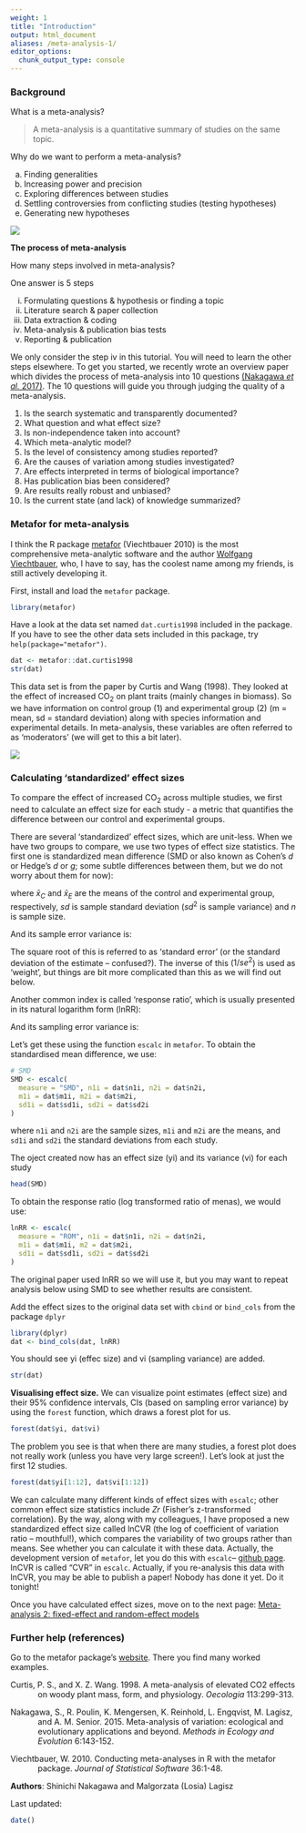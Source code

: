 ```yaml
---
weight: 1
title: "Introduction"
output: html_document
aliases: /meta-analysis-1/
editor_options: 
  chunk_output_type: console
---
```

### Background

What is a meta-analysis?

> A meta-analysis is a quantitative summary of studies on the same topic. 

Why do we want to perform a meta-analysis?

a. Finding generalities
b. Increasing power and precision
c. Exploring differences between studies
d. Settling controversies from conflicting studies (testing hypotheses)
e. Generating new hypotheses

![](4666102_orig.jpg)

**The process of meta-analysis**

How many steps involved in meta-analysis?

One answer is 5 steps

i. Formulating questions & hypothesis or finding a topic
ii. Literature search & paper collection
iii. Data extraction & coding
iv. Meta-analysis & publication bias tests
v. Reporting & publication

We only consider the step iv in this tutorial. You will need to learn the other steps elsewhere. To get you started, we recently wrote an overview paper which divides the process of meta-analysis into 10 questions [(Nakagawa *et al.* 2017)](https://bmcbiol.biomedcentral.com/articles/10.1186/s12915-017-0357-7). The 10 questions will guide you through judging the quality of a meta-analysis. 

1. Is the search systematic and transparently documented?
2. What question and what effect size?
3. Is non-independence taken into account?
4. Which meta-analytic model?
5. Is the level of consistency among studies reported?
6. Are the causes of variation among studies investigated?
7. Are effects interpreted in terms of biological importance?
8. Has publication bias been considered?
9. Are results really robust and unbiased?
10. Is the current state (and lack) of knowledge summarized?


### Metafor for meta-analysis

I think the R package [metafor](http://www.metafor-project.org/doku.php) (Viechtbauer 2010) is the most comprehensive meta-analytic software and the author [Wolfgang Viechtbauer](http://www.wvbauer.com/doku.php), who, I have to say, has the coolest name among my friends, is still actively developing it.

First, install and load the `metafor` package.

```r
library(metafor)
```

Have a look at the data set named `dat.curtis1998` included in the package. If you have to see the other data sets included in this package, try `help(package="metafor")`.

```r
dat <- metafor::dat.curtis1998
str(dat)
```

This data set is from the paper by Curtis and Wang (1998). They looked at the effect of increased CO$_2$ on plant traits (mainly changes in biomass). So we have information on control group (1) and experimental group (2) (m = mean, sd = standard deviation) along with species information and experimental details. In meta-analysis, these variables are often referred to as 'moderators' (we will get to this a bit later). 

![](Linear_regression_image.jpg)

### Calculating 'standardized' effect sizes

To compare the effect of increased CO$_2$ across multiple studies, we first need to calculate an effect size for each study - a metric that quantifies the difference between our control and experimental groups.

There are several 'standardized' effect sizes, which are unit-less. When we have two groups to compare, we use two types of effect size statistics. The first one is standardized mean difference (SMD or also known as Cohen's $d$ or Hedge's $d$ or $g$; some subtle differences between them, but we do not worry about them for now):

\begin{equation}
\mathrm{SMD}=\frac{\bar{x}_{E}-\bar{x}_{C}}{\sqrt{\frac{(n_{C}-1)sd^2_{C}+(n_{E}-1)sd^2_{E}}{n_{C}+n_{E}-2}}}
\end{equation}
where $\bar{x}_{C}$ and $\bar{x}_{E}$ are the means of the control and experimental group, respectively, $sd$ is sample standard deviation ($sd^2$ is sample variance) and $n$ is sample size. 

And its sample error variance is:

\begin{equation}
se^2_{\mathrm{SMD}}= \frac{n_{C}+n_{E}}{n_{C}n_{E}}+\frac{\mathrm{SMD}^2}{2(n_{C}+n_{E})}
\end{equation}

The square root of this is referred to as 'standard error' (or the standard deviation of the estimate -- confused?). The inverse of this ($1/se^2$) is used as 'weight', but things are bit more complicated than this as we will find out below. 

Another common index is called 'response ratio', which is usually presented in its natural logarithm form (lnRR):

\begin{equation}
\mathrm{lnRR}=\ln\left({\frac{\bar{x}_{E}}{\bar{x}_{C}}}\right)
\end{equation}

And its sampling error variance is:

\begin{equation}
se^2_\mathrm{lnRR}=\frac{sd^2_{C}}{n_{C}\bar{x}^2_{C}}+\frac{sd^2_{E}}{n_{E}\bar{x}^2_{E}}
\end{equation}

Let's get these using the function `escalc` in `metafor`. To obtain the standardised mean difference, we use:

```r
# SMD
SMD <- escalc(
  measure = "SMD", n1i = dat$n1i, n2i = dat$n2i,
  m1i = dat$m1i, m2i = dat$m2i,
  sd1i = dat$sd1i, sd2i = dat$sd2i
)
```

where `n1i` and `n2i` are the sample sizes, `m1i` and `m2i` are the means, and `sd1i` and `sd2i` the standard deviations from each study.

The oject created now has an effect size (yi) and its variance (vi) for each study

```r
head(SMD)
```

To obtain the response ratio (log transformed ratio of menas), we would use:
```r
lnRR <- escalc(
  measure = "ROM", n1i = dat$n1i, n2i = dat$n2i,
  m1i = dat$m1i, m2 = dat$m2i,
  sd1i = dat$sd1i, sd2i = dat$sd2i
)
```

The original paper used lnRR so we will use it, but you may want to repeat analysis below using SMD to see whether results are consistent.

Add the effect sizes to the original data set with `cbind` or `bind_cols` from the package `dplyr`

```r
library(dplyr)
dat <- bind_cols(dat, lnRR)
```

You should see yi (effec size) and vi (sampling variance) are added.

```r
str(dat)
```

**Visualising effect size.** We can visualize point estimates (effect size) and their 95% confidence intervals, CIs (based on sampling error variance) by using the `forest` function, which draws a forest plot for us.  

```r
forest(dat$yi, dat$vi)
```

The problem you see is that when there are many studies, a forest plot does not really work (unless you have very large screen!). Let's look at just the first 12 studies. 

```r
forest(dat$yi[1:12], dat$vi[1:12])
```

We can calculate many different kinds of effect sizes with `escalc`; other common effect size statistics include $Zr$ (Fisher's z-transformed correlation). By the way, along with my colleagues, I have proposed a new standardized effect size called lnCVR (the log of coefficient of variation ratio -- mouthful!), which compares the variability of two groups rather than means. See whether you can calculate it with these data. Actually, the development version of `metafor`, let you do this with `escalc`-- [github page](https://github.com/cran/metafor). lnCVR is called "CVR" in `escalc`. Actually, if you re-analysis this data with lnCVR, you may be able to publish a paper! Nobody has done it yet. Do it tonight! 


Once you have calculated effect sizes, move on to the next page: [Meta-analysis 2: fixed-effect and random-effect models](/statistics/meta-analysis/meta-analysis-2meta-analysis-2)

### Further help (references)

Go to the metafor package's [website](http://www.metafor-project.org/doku.php). There you find many worked examples.

<p style="margin-left:.5in;text-indent:-.5in">Curtis, P. S., and X. Z. Wang. 1998. A meta-analysis of elevated CO2 effects on woody plant mass, form, and physiology. *Oecologia* 113:299-313.</p>

<p style="margin-left:.5in;text-indent:-.5in">Nakagawa, S., R. Poulin, K. Mengersen, K. Reinhold, L. Engqvist, M. Lagisz, and A. M. Senior. 2015. Meta-analysis of variation: ecological and evolutionary applications and beyond. *Methods in Ecology and Evolution* 6:143-152.</p>

<p style="margin-left:.5in;text-indent:-.5in">Viechtbauer, W. 2010. Conducting meta-analyses in R with the metafor package. *Journal of Statistical Software* 36:1-48.</p>

**Authors**: Shinichi Nakagawa and Malgorzata (Losia) Lagisz
 
Last updated:
```r
date()
```

